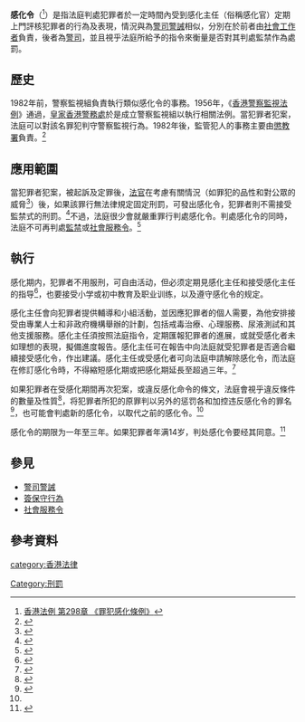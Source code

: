 {{globalize|time=2015-06-03T06:46:52+00:00}}
'''感化令'''（{{lang-en|Probation order}}<ref>[https://www.elegislation.gov.hk/hk/cap298!zh-Hant-hk 香港法例 第298章 《罪犯感化條例》]</ref>）是指法庭判處犯罪者於一定時間內受到感化主任（俗稱感化官）定期上門評核犯罪者的行為及表現，情況與為[[警司警誡|警司警誡]]相似，分別在於前者由[[社會工作者|社會工作者]]負責，後者為[[警司|警司]]，並且視乎法庭所給予的指令來衡量是否對其判處監禁作為處罰。

== 歷史 ==
1982年前，警察監視組負責執行類似感化令的事務。1956年，《[[香港警察監視法例|香港警察監視法例]]》通過，[[皇家香港警務處|皇家香港警務處]]於是成立警察監視組以執行相關法例。當犯罪者犯案，法庭可以對該名罪犯判守警察監視行為。1982年後，監管犯人的事務主要由[[懲教署|懲教署]]負責。<ref>{{cite web|title=警務處退役同僚協會集體回憶系列（四）：感化令和監管令|url=http://www.police.gov.hk/offbeat/980/chi/n12.htm|accessdate=2013-07-01|archive-date=2016-03-04|archive-url=https://web.archive.org/web/20160304140700/http://www.police.gov.hk/offbeat/980/chi/n12.htm|dead-url=no}}</ref>

==應用範圍==
當犯罪者犯案，被起訴及定罪後，[[法官|法官]]在考慮有關情況（如罪犯的品性和對公眾的威脅<ref>{{cite web|title=What Is a Probation Order?|url=http://www.wisegeek.com/what-is-a-probation-order.htm|accessdate=2013-07-01|archive-date=2013-04-25|archive-url=https://web.archive.org/web/20130425221352/http://www.wisegeek.com/what-is-a-probation-order.htm|dead-url=no}}</ref>）後，如果該罪行無法律規定固定刑罰，可發出感化令，犯罪者則不需接受監禁式的刑罰。<ref>{{cite book|title=街頭北斗實務手冊|year=2010|isbn=9627783056}}</ref>不過，法庭很少會就嚴重罪行判處感化令。判處感化令的同時，法庭不可再判處[[監禁|監禁]]或[[社會服務令|社會服務令]]。<ref name="tired-starving">{{cite web|title=刑事罪行有多少種刑罰？|url=http://www.clic.org.hk/tc/topics/policeAndCrime/criminal_liability_and_penalties/q2.shtml|accessdate=2013-07-01|archive-date=2013-08-05|archive-url=https://web.archive.org/web/20130805023945/http://www.clic.org.hk/tc/topics/policeAndCrime/criminal_liability_and_penalties/q2.shtml|dead-url=no}}</ref>

== 執行 ==
感化期内，犯罪者不用服刑，可自由活动，但必须定期見感化主任和接受感化主任的指导<ref>{{cite book|title=香港法概論（新版）|publisher=三聯書店(香港)有限公司|isbn=9789620428418}}</ref>，也要接受小学或初中教育及职业训练，以及遵守感化令的规定。

感化主任會向犯罪者提供輔導和小組活動，並因應犯罪者的個人需要，為他安排接受由專業人士和非政府機構舉辦的計劃，包括戒毒治療、心理服務、尿液測試和其他支援服務。感化主任須按照法庭指令，定期匯報犯罪者的進展，或就受感化者未如理想的表現，擬備進度報告。感化主任可在報告中向法庭就受犯罪者是否適合繼續接受感化令，作出建議。感化主任或受感化者可向法庭申請解除感化令，而法庭在修訂感化令時，不得縮短感化期或把感化期延長至超過三年。<ref name="dyk-easyjob">{{cite web|title=感化制度|url=http://www.nd.gov.hk/sc/report/pdf/yda/chapter8_chi.pdf|publisher=保安局禁毒處|accessdate=2013-07-01|archive-date=2020-03-27|archive-url=https://web.archive.org/web/20200327175534/https://www.nd.gov.hk/sc/report/pdf/yda/chapter8_chi.pdf|dead-url=no}}</ref> 

如果犯罪者在受感化期間再次犯案，或違反感化命令的條文，法庭會視乎違反條件的數量及性質<ref>{{cite news|title=可撤感化令改判監禁|url=http://the-sun.on.cc/cnt/news/20101223/00407_002.html|accessdate=2013-07-01|newspaper=太陽報|date=2010-12-23|archive-date=2011-01-26|archive-url=https://web.archive.org/web/20110126074431/http://the-sun.on.cc/cnt/news/20101223/00407_002.html|dead-url=no}}</ref>，将犯罪者所犯的原罪判以另外的惩罚各和加控违反感化令的罪名<ref>{{cite book|author=阮曾媛琪|title=迈向新世纪: 社会工作理论与实践新趋势|year=1999|publisher=八方文化创作室|isbn=9814285056|editor=何洁云}}</ref>，也可能會判處新的感化令，以取代之前的感化令。<ref name="tired-starving" />

感化令的期限为一年至三年。如果犯罪者年满14岁，判处感化令要经其同意。<ref>{{cite book|title="一国两制"法律问题研究: 香港卷|year=1997|publisher=法律出版社}}</ref>

==參見==
*[[警司警誡|警司警誡]]
*[[簽保守行為|簽保守行為]]
*[[社會服務令|社會服務令]]

==參考資料==
{{reflist}}

[[Category:刑罰|Category:刑罰]]
[[category:香港法律|category:香港法律]]